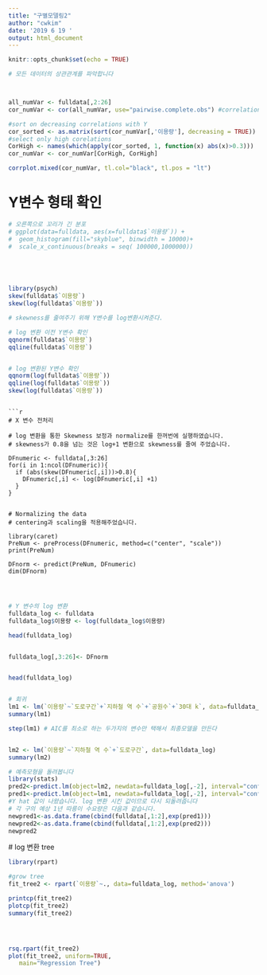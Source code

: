 ```yaml
---
title: "구별모델링2"
author: "cwkim"
date: '2019 6 19 '
output: html_document
---
```


```r
knitr::opts_chunk$set(echo = TRUE)
```

```r
# 모든 데이터의 상관관계를 파악합니다



all_numVar <- fulldata[,2:26]
cor_numVar <- cor(all_numVar, use="pairwise.complete.obs") #correlations of all numeric variables

#sort on decreasing correlations with Y
cor_sorted <- as.matrix(sort(cor_numVar[,'이용량'], decreasing = TRUE))
#select only high corelations
CorHigh <- names(which(apply(cor_sorted, 1, function(x) abs(x)>0.3)))
cor_numVar <- cor_numVar[CorHigh, CorHigh]

corrplot.mixed(cor_numVar, tl.col="black", tl.pos = "lt")

```





# Y변수 형태 확인
```r
# 오른쪽으로 꼬리가 긴 분포
# ggplot(data=fulldata, aes(x=fulldata$`이용량`)) +
#  geom_histogram(fill="skyblue", binwidth = 10000)+
#  scale_x_continuous(breaks = seq( 100000,1000000))





library(psych)
skew(fulldata$`이용량`)
skew(log(fulldata$`이용량`))

# skewness를 줄여주기 위해 Y변수를 log변환시켜준다.

# log 변환 이전 Y변수 확인
qqnorm(fulldata$`이용량`)
qqline(fulldata$`이용량`)


# log 변환된 Y변수 확인
qqnorm(log(fulldata$`이용량`))
qqline(log(fulldata$`이용량`))
skew(log(fulldata$`이용량`))



```




```
```r
# X 변수 전처리

# log 변환을 통한 Skewness 보정과 normalize를 한꺼번에 실행하였습니다.
# skewness가 0.8을 넘는 것은 log+1 변환으로 skewness를 줄여 주었습니다.

DFnumeric <- fulldata[,3:26]
for(i in 1:ncol(DFnumeric)){
  if (abs(skew(DFnumeric[,i]))>0.8){
    DFnumeric[,i] <- log(DFnumeric[,i] +1)
  }
}


# Normalizing the data
# centering과 scaling을 적용해주었습니다.

library(caret)
PreNum <- preProcess(DFnumeric, method=c("center", "scale"))
print(PreNum)

DFnorm <- predict(PreNum, DFnumeric)
dim(DFnorm)




```



```r
# Y 변수의 log 변환
fulldata_log <- fulldata
fulldata_log$이용량 <- log(fulldata_log$이용량)

head(fulldata_log)


fulldata_log[,3:26]<- DFnorm


head(fulldata_log)


# 회귀
lm1 <- lm(`이용량`~`도로구간`+`지하철 역 수`+`공원수`+`30대 k`, data=fulldata_log)
summary(lm1)

step(lm1) # AIC를 최소로 하는 두가지의 변수만 택해서 최종모델을 만든다


lm2 <- lm(`이용량`~`지하철 역 수`+`도로구간`, data=fulldata_log)
summary(lm2)

# 예측모형을 돌려봅니다
library(stats)
pred2<-predict.lm(object=lm2, newdata=fulldata_log[,-2], interval="confidence" )
pred1<-predict.lm(object=lm1, newdata=fulldata_log[,-2], interval="confidence" )
#Y hat 값이 나왔습니다. log 변환 시킨 값이므로 다시 되돌려줍니다
# 각 구의 예상 1년 따릉이 수요량은 다음과 같습니다.
newpred1<-as.data.frame(cbind(fulldata[,1:2],exp(pred1)))
newpred2<-as.data.frame(cbind(fulldata[,1:2],exp(pred2)))
newpred2
```



  # log 변환 tree
```r
library(rpart)

#grow tree
fit_tree2 <- rpart(`이용량`~., data=fulldata_log, method='anova')

printcp(fit_tree2)
plotcp(fit_tree2)
summary(fit_tree2)




rsq.rpart(fit_tree2)
plot(fit_tree2, uniform=TRUE, 
   main="Regression Tree")



```

